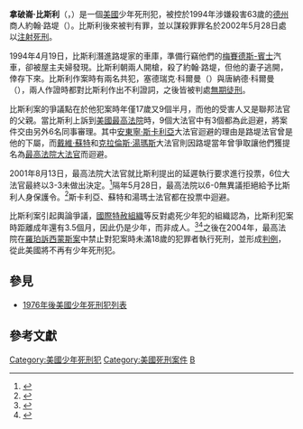 {{Infobox Criminal
| name   = 拿破崙·比斯利
| native_name = Napoleon Beazley
| native_name_lang = en
| nationality    = {{USA}}籍
| birth_date = {{birth date|1976|8|5|mf=y}}
| death_date = {{death date and age|2002|5|28|1976|8|5|mf=y}}
| criminal_charge = 竊盜、謀殺
| conviction_penalty = [[注射死刑|注射死刑]]
| conviction_status = 已處決
| date = 1994年4月19日
| targets = 約翰·路堤<br><small>{{lang|en|John Luttig}}</small>
}}
'''拿破崙·比斯利'''（{{lang|en|Napoleon Beazley}}，{{bd|1976年|8月5日|2002年|5月28日}}）是一個[[美國|美國]]少年死刑犯，被控於1994年涉嫌殺害63歲的[[德克薩斯州|德州]]商人約翰·路堤（{{lang|en|John Luttig}}）。比斯利後來被判有罪，並以謀殺罪罪名於2002年5月28日處以[[注射死刑|注射死刑]]。

1994年4月19日，比斯利潛進路堤家的車庫，準備行竊他們的[[梅賽德斯-賓士|梅賽德斯-賓士]]汽車，卻被屋主夫婦發現。比斯利朝兩人開槍，殺了約翰·路堤，但他的妻子逃開，倖存下來。比斯利作案時有兩名共犯，塞德瑞克·科爾曼（{{lang|en|Cedrick Coleman}}）與唐納德·科爾曼（{{lang|en|Donald Coleman}}），兩人作證時都對比斯利作出不利證詞，之後皆被判處[[無期徒刑|無期徒刑]]。

比斯利案的爭議點在於他犯案時年僅17歲又9個半月，而他的受害人又是聯邦法官{{Link-en|約翰·米歇爾·路堤|J. Michael Luttig}}的父親。當比斯利上訴到[[美國最高法院|美國最高法院]]時，9個大法官中有3個都為此迴避，將案件交由另外6名同事審理。其中[[安東寧·斯卡利亞|安東寧·斯卡利亞]]大法官迴避的理由是路堤法官曾是他的下屬，而[[戴維·蘇特|戴維·蘇特]]和[[克拉倫斯·湯瑪斯|克拉倫斯·湯瑪斯]]大法官則因路堤當年曾爭取讓他們獲提名為[[美國最高法院大法官|最高法院大法官]]而迴避。

2001年8月13日，最高法院大法官就比斯利提出的延遲執行要求進行投票，6位大法官最終以3-3未做出決定。<ref>{{cite web| title = Beazley, Napoleon v. Johnson, Dir. TX DOCJ| date = 2001-08-13| url = http://supreme.lp.findlaw.com/supreme_court/orders/2000/081301pzr.pdf| format = PDF| accessdate = 2007-06-30| work = FindLaw| language = en| archive-date = 2012-02-13| archive-url = https://web.archive.org/web/20120213132823/http://supreme.lp.findlaw.com/supreme_court/orders/2000/081301pzr.pdf| dead-url = no}}</ref>隔年5月28日，最高法院以6-0無異議拒絕給予比斯利人身保護令。<ref>{{cite web| title = Habeas Corpus denied in re Napoleon Beazley| date = 2002-05-28| url = http://supreme.lp.findlaw.com/supreme_court/orders/2001/052802pzr.pdf| format = [[Portable_Document_Format|PDF]]| accessdate = 2007-06-30| work = FindLaw| language = en| archive-date = 2012-02-13| archive-url = https://web.archive.org/web/20120213132832/http://supreme.lp.findlaw.com/supreme_court/orders/2001/052802pzr.pdf| dead-url = no}}</ref>斯卡利亞、蘇特和湯瑪士法官都在投票中迴避。

比斯利案引起輿論爭議，[[國際特赦組織|國際特赦組織]]等反對處死少年犯的組織認為，比斯利犯案時距離成年還有3.5個月，因此仍是少年，而非成人。<ref>{{cite web|title=Death row inmate is hardly a victim |url=http://www.prodeathpenalty.com/Kane2.htm |accessdate=2007-06-30 |work=Pro-Death Penalty.com |language=en |deadurl=yes |archiveurl=https://web.archive.org/web/20070817002045/http://www.prodeathpenalty.com/Kane2.htm |archivedate=2007-08-17 }}</ref><ref>{{cite web|title=Too young to vote, old enough to be executed |date=2001-07-31 |url=http://web.amnesty.org/library/index/engAMR511052001?OpenDocument |accessdate=2007-06-30 |work=[[國際特赦組織|國際特赦組織]] |language=en |deadurl=yes |archiveurl=https://web.archive.org/web/20041227032729/http://web.amnesty.org/library/index/engAMR511052001?OpenDocument |archivedate=2004-12-27 }}</ref>之後在2004年，最高法院在[[羅珀訴西蒙斯案|羅珀訴西蒙斯案]]中禁止對犯案時未滿18歲的犯罪者執行死刑，並形成[[判例|判例]]，從此美國將不再有少年死刑犯。

== 參見 ==
* [[1976年後美國少年死刑犯列表|1976年後美國少年死刑犯列表]]

== 參考文獻 ==
{{reflist}}
{{DEFAULTSORT:Beazley, Napoleon}}
[[Category:美國少年死刑犯|Category:美國少年死刑犯]]
[[Category:美國死刑案件|Category:美國死刑案件]]
[[Category:被判謀殺罪的美國人|B]]